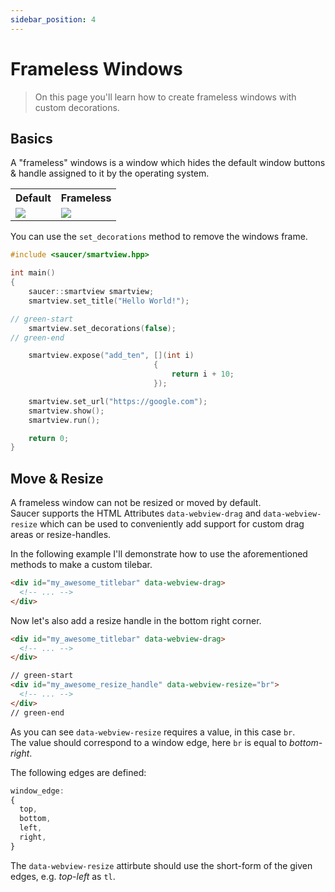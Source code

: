 ```yaml
---
sidebar_position: 4
---
```


# Frameless Windows

> On this page you'll learn how to create frameless windows with custom decorations.

## Basics

A "frameless" windows is a window which hides the default window buttons & handle assigned to it by the operating system.

<table>
<tr>
<th>Default</th>
<th>Frameless</th>
</tr>
<tr>
<td>
<img src="/assets/with-frame.png" />
</td>
<td>
<img src="/assets/frameless.png" />
</td>
</tr>
</table>

You can use the `set_decorations` method to remove the windows frame.


```cpp title="Example: Removing Window Frame"
#include <saucer/smartview.hpp>

int main()
{
    saucer::smartview smartview;
    smartview.set_title("Hello World!");

// green-start
    smartview.set_decorations(false);
// green-end

    smartview.expose("add_ten", [](int i)
                                {
                                    return i + 10;
                                });

    smartview.set_url("https://google.com");
    smartview.show(); 
    smartview.run();

    return 0;
}
```

## Move & Resize

A frameless window can not be resized or moved by default.  
Saucer supports the HTML Attributes `data-webview-drag` and `data-webview-resize` which can be used to conveniently add support for custom drag areas or resize-handles.

In the following example I'll demonstrate how to use the aforementioned methods to make a custom tilebar.

```html title="Sketch: Custom Titlebar"
<div id="my_awesome_titlebar" data-webview-drag>
  <!-- ... -->
</div>
```

Now let's also add a resize handle in the bottom right corner.

```html title="Sketch: Custom Resize Handle"
<div id="my_awesome_titlebar" data-webview-drag>
  <!-- ... -->
</div>

// green-start
<div id="my_awesome_resize_handle" data-webview-resize="br">
  <!-- ... -->
</div>
// green-end
```

As you can see `data-webview-resize` requires a value, in this case `br`.  
The value should correspond to a window edge, here `br` is equal to _bottom-right_.

The following edges are defined:

```js
window_edge:
{
  top,
  bottom,
  left,
  right,
}
```

The `data-webview-resize` attirbute should use the short-form of the given edges, e.g. _top-left_ as `tl`.
